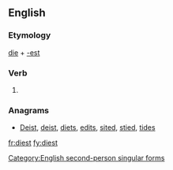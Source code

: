 ==English==

===Etymology===
[[die]] + [[-est]]

===Verb===
{{en-verb form}}

# {{archaic}} {{form of|Second-person singular simple present form|die}}

===Anagrams===
* [[Deist#English|Deist]], [[deist#English|deist]], [[diets#English|diets]], [[edits#English|edits]], [[sited#English|sited]], [[stied#English|stied]], [[tides#English|tides]]

[[Category:English second-person singular forms]]

[[fr:diest]]
[[fy:diest]]